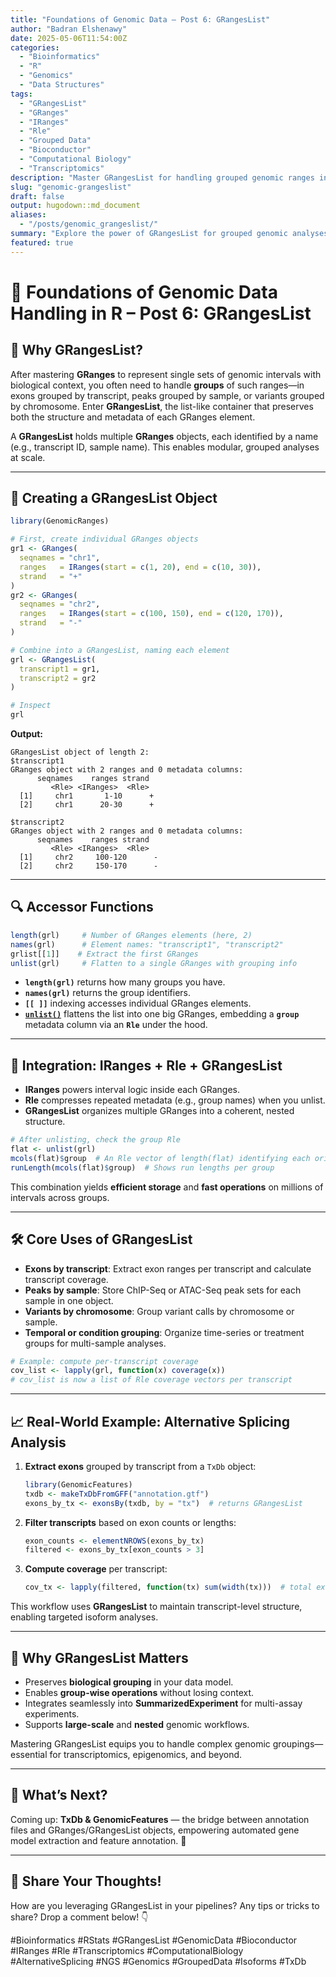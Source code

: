 ```yaml
---
title: "Foundations of Genomic Data – Post 6: GRangesList"
author: "Badran Elshenawy"
date: 2025-05-06T11:54:00Z
categories:
  - "Bioinformatics"
  - "R"
  - "Genomics"
  - "Data Structures"
tags:
  - "GRangesList"
  - "GRanges"
  - "IRanges"
  - "Rle"
  - "Grouped Data"
  - "Bioconductor"
  - "Computational Biology"
  - "Transcriptomics"
description: "Master GRangesList for handling grouped genomic ranges in R. Learn how to structure, manipulate, and analyze collections of GRanges objects efficiently in Bioconductor workflows."
slug: "genomic-grangeslist"
draft: false
output: hugodown::md_document
aliases:
  - "/posts/genomic_grangeslist/"
summary: "Explore the power of GRangesList for grouped genomic analyses. Learn to create, access, and operate on multiple GRanges objects in a unified, memory-efficient structure."
featured: true
---
```


# 🧬 Foundations of Genomic Data Handling in R -- Post 6: GRangesList

## 🚀 Why GRangesList?

After mastering **GRanges** to represent single sets of genomic intervals with biological context, you often need to handle **groups** of such ranges---in exons grouped by transcript, peaks grouped by sample, or variants grouped by chromosome. Enter **GRangesList**, the list-like container that preserves both the structure and metadata of each GRanges element.

A **GRangesList** holds multiple **GRanges** objects, each identified by a name (e.g., transcript ID, sample name). This enables modular, grouped analyses at scale.

------------------------------------------------------------------------

## 🔧 Creating a GRangesList Object

``` r
library(GenomicRanges)

# First, create individual GRanges objects
gr1 <- GRanges(
  seqnames = "chr1",
  ranges   = IRanges(start = c(1, 20), end = c(10, 30)),
  strand   = "+"
)
gr2 <- GRanges(
  seqnames = "chr2",
  ranges   = IRanges(start = c(100, 150), end = c(120, 170)),
  strand   = "-"
)

# Combine into a GRangesList, naming each element
grl <- GRangesList(
  transcript1 = gr1,
  transcript2 = gr2
)

# Inspect
grl
```

**Output:**

    GRangesList object of length 2:
    $transcript1
    GRanges object with 2 ranges and 0 metadata columns:
          seqnames    ranges strand
             <Rle> <IRanges>  <Rle>
      [1]     chr1       1-10      +
      [2]     chr1      20-30      +

    $transcript2
    GRanges object with 2 ranges and 0 metadata columns:
          seqnames    ranges strand
             <Rle> <IRanges>  <Rle>
      [1]     chr2     100-120      -
      [2]     chr2     150-170      -

------------------------------------------------------------------------

## 🔍 Accessor Functions

``` r
length(grl)     # Number of GRanges elements (here, 2)
names(grl)      # Element names: "transcript1", "transcript2"
grlist[[1]]    # Extract the first GRanges
unlist(grl)     # Flatten to a single GRanges with grouping info
```

-   **`length(grl)`** returns how many groups you have.
-   **`names(grl)`** returns the group identifiers.
-   **`[[ ]]`** indexing accesses individual GRanges elements.
-   **[`unlist()`](https://rdrr.io/r/base/unlist.html)** flattens the list into one big GRanges, embedding a **`group`** metadata column via an **`Rle`** under the hood.

------------------------------------------------------------------------

## 🔗 Integration: IRanges + Rle + GRangesList

-   **IRanges** powers interval logic inside each GRanges.
-   **Rle** compresses repeated metadata (e.g., group names) when you unlist.
-   **GRangesList** organizes multiple GRanges into a coherent, nested structure.

``` r
# After unlisting, check the group Rle
flat <- unlist(grl)
mcols(flat)$group  # An Rle vector of length(flat) identifying each original GRanges
runLength(mcols(flat)$group)  # Shows run lengths per group
```

This combination yields **efficient storage** and **fast operations** on millions of intervals across groups.

------------------------------------------------------------------------

## 🛠 Core Uses of GRangesList

-   **Exons by transcript**: Extract exon ranges per transcript and calculate transcript coverage.
-   **Peaks by sample**: Store ChIP-Seq or ATAC-Seq peak sets for each sample in one object.
-   **Variants by chromosome**: Group variant calls by chromosome or sample.
-   **Temporal or condition grouping**: Organize time-series or treatment groups for multi-sample analyses.

``` r
# Example: compute per-transcript coverage
cov_list <- lapply(grl, function(x) coverage(x))
# cov_list is now a list of Rle coverage vectors per transcript
```

------------------------------------------------------------------------

## 📈 Real-World Example: Alternative Splicing Analysis

1.  **Extract exons** grouped by transcript from a `TxDb` object:

    ``` r
    library(GenomicFeatures)
    txdb <- makeTxDbFromGFF("annotation.gtf")
    exons_by_tx <- exonsBy(txdb, by = "tx")  # returns GRangesList
    ```

2.  **Filter transcripts** based on exon counts or lengths:

    ``` r
    exon_counts <- elementNROWS(exons_by_tx)
    filtered <- exons_by_tx[exon_counts > 3]
    ```

3.  **Compute coverage** per transcript:

    ``` r
    cov_tx <- lapply(filtered, function(tx) sum(width(tx)))  # total exon length per transcript
    ```

This workflow uses **GRangesList** to maintain transcript-level structure, enabling targeted isoform analyses.

------------------------------------------------------------------------

## 🚀 Why GRangesList Matters

-   Preserves **biological grouping** in your data model.
-   Enables **group-wise operations** without losing context.
-   Integrates seamlessly into **SummarizedExperiment** for multi-assay experiments.
-   Supports **large-scale** and **nested** genomic workflows.

Mastering GRangesList equips you to handle complex genomic groupings---essential for transcriptomics, epigenomics, and beyond.

------------------------------------------------------------------------

## 🧬 What's Next?

Coming up: **TxDb & GenomicFeatures** --- the bridge between annotation files and GRanges/GRangesList objects, empowering automated gene model extraction and feature annotation. 🎯

------------------------------------------------------------------------

## 💬 Share Your Thoughts!

How are you leveraging GRangesList in your pipelines? Any tips or tricks to share? Drop a comment below! 👇

#Bioinformatics #RStats #GRangesList #GenomicData #Bioconductor #IRanges #Rle #Transcriptomics #ComputationalBiology #AlternativeSplicing #NGS #Genomics #GroupedData #Isoforms #TxDb

